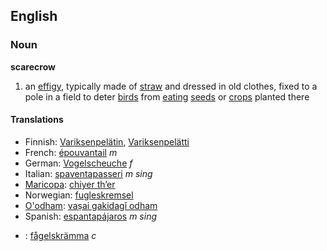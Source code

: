 ==English==
===Noun===
{{wikipedia}}
'''scarecrow'''

#an [[effigy]], typically made of [[straw]] and dressed in old clothes, fixed to a pole in a field to deter [[bird]]s from [[eating]] [[seed]]s or [[crop]]s planted there

====Translations====
*Finnish: [[Variksenpelätin]], [[Variksenpelätti]]
*French: [[épouvantail]] ''m''
*German: [[Vogelscheuche]] ''f''
*Italian: [[spaventapasseri]] ''m sing''
*[[Maricopa]]: [[chiyer thʼer]]
*Norwegian: [[:no:fugleskremsel|fugleskremsel]]
*[[O'odham]]: [[vaṣai gakidagĭ odham]]
*Spanish: [[espantapájaros]] ''m sing''
*{{sv}}: [[fågelskrämma]] ''c''